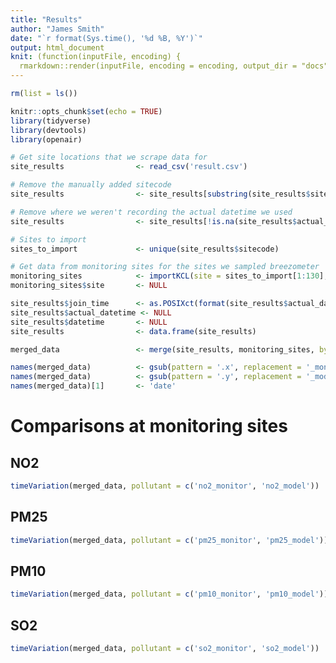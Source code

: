 ```yaml
---
title: "Results"
author: "James Smith"
date: "`r format(Sys.time(), '%d %B, %Y')`"
output: html_document
knit: (function(inputFile, encoding) {
  rmarkdown::render(inputFile, encoding = encoding, output_dir = "docs") }) 
---
```


```r
rm(list = ls())

knitr::opts_chunk$set(echo = TRUE)
library(tidyverse)
library(devtools)
library(openair)
```

```r
# Get site locations that we scrape data for
site_results                <- read_csv('result.csv')

# Remove the manually added sitecode
site_results                <- site_results[substring(site_results$sitecode,1,2) != 'MA',]

# Remove where we weren't recording the actual datetime we used
site_results                <- site_results[!is.na(site_results$actual_datetime),]

# Sites to import
sites_to_import             <- unique(site_results$sitecode)

# Get data from monitoring sites for the sites we sampled breezometer
monitoring_sites            <- importKCL(site = sites_to_import[1:130], year = 2018, units = 'volume')
monitoring_sites$site       <- NULL

site_results$join_time      <- as.POSIXct(format(site_results$actual_datetime, format = '%Y-%m-%d %H:00:00'), format = '%Y-%m-%d %H:%M:%S')
site_results$actual_datetime <- NULL
site_results$datetime       <- NULL
site_results                <- data.frame(site_results)

merged_data                 <- merge(site_results, monitoring_sites, by.x = c('join_time', 'sitecode'), by.y = c('date', 'code'))

names(merged_data)          <- gsub(pattern = '.x', replacement = '_monitor', names(merged_data))
names(merged_data)          <- gsub(pattern = '.y', replacement = '_model', names(merged_data))
names(merged_data)[1]       <- 'date'


```

# Comparisons at monitoring sites

## NO2

```r
timeVariation(merged_data, pollutant = c('no2_monitor', 'no2_model'))
```

## PM25

```r
timeVariation(merged_data, pollutant = c('pm25_monitor', 'pm25_model'))
```

## PM10

```r
timeVariation(merged_data, pollutant = c('pm10_monitor', 'pm10_model'))
```

## SO2

```r
timeVariation(merged_data, pollutant = c('so2_monitor', 'so2_model'))
```